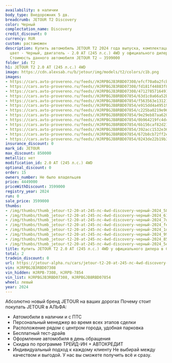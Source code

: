 ```yaml
---
availability: в наличии
body_type: Внедорожник 5 дв.
breadcrumb: JETOUR T2 Discovery
color: Черный
complectation_name: Discovery
credit_discount: 0
currency: RUR
custom: растаможен
description: Купить автомобиль JETOUR T2 2024 года выпуска, комплектация Discovery,
  цвет - Черный, двигатель - 2.0 AT (245 л.с.) 4WD у официального дилера в г. Самара.
  Стоимость данного автомобиля JETOUR T2 – 3599000
folder_id: T2
h1: JETOUR T2 2.0 AT (245 л.с.) 4WD
image: https://cdn.alexsab.ru/b/jetour/img/models/t2/colors/c1b.png
images:
- https://cars.avto-provereno.ru/feeds//HJRPBGJB3RBD07308/efcf70a0a2fcbc8820bb5ec27f258ef5.jpeg
- https://cars.avto-provereno.ru/feeds//HJRPBGJB3RBD07308/fd181f44883f89c4a3fd1ce97c761472.jpeg
- https://cars.avto-provereno.ru/feeds//HJRPBGJB3RBD07308/47127857164913999979335d9b27d406.jpeg
- https://cars.avto-provereno.ru/feeds//HJRPBGJB8RBD07854/63d1c0a66a52b210c1782287da2fe9e2.jpg
- https://cars.avto-provereno.ru/feeds//HJRPBGJB8RBD07854/f563563e13121252a74e936dc771d9cc.jpg
- https://cars.avto-provereno.ru/feeds//HJRPBGJB8RBD07854/e915dd4a49519cd390ed623b07f99bd4.jpg
- https://cars.avto-provereno.ru/feeds//HJRPBGJB8RBD07854/c225ba0219e96fbc4ee823ce3b885438.jpg
- https://cars.avto-provereno.ru/feeds//HJRPBGJB8RBD07854/9e29eb87aa6208ca6913f89f4f95e8c5.jpg
- https://cars.avto-provereno.ru/feeds//HJRPBGJB8RBD07854/0b964219fc4dc7f634a65c4759652365.jpg
- https://cars.avto-provereno.ru/feeds//HJRPBGJB8RBD07854/6b156caf82d21e527dafd4587113d394.jpg
- https://cars.avto-provereno.ru/feeds//HJRPBGJB8RBD07854/392acc1532e36bb17fa8ca6e2ff14317.jpg
- https://cars.avto-provereno.ru/feeds//HJRPBGJB8RBD07854/672b8cb72ff2eb2cf72bcc63b7ff596f.jpg
- https://cars.avto-provereno.ru/feeds//HJRPBGJB8RBD07854/0243de22b19b3e4c52a9694790e10d32.jpg
insurance_discount: 0
mark_id: JETOUR
max_discount: 850000
metallic: нет
modification_id: 2.0 AT (245 л.с.) 4WD
optional_discount: 0
order: 15
owners_number: Не было владельцев
price: 4449000
priceWithDiscount: 3599000
registry_year: 2024
run: 0
sale_price: 3599000
thumbs:
- /img/thumbs/thumb_jetour-t2-20-at-245-лс-4wd-discovery-черный-2024_58ef5_0.webp
- /img/thumbs/thumb_jetour-t2-20-at-245-лс-4wd-discovery-черный-2024_61472_1.webp
- /img/thumbs/thumb_jetour-t2-20-at-245-лс-4wd-discovery-черный-2024_7d406_2.webp
- /img/thumbs/thumb_jetour-t2-20-at-245-лс-4wd-discovery-черный-2024_fe9e2_0.webp
- /img/thumbs/thumb_jetour-t2-20-at-245-лс-4wd-discovery-черный-2024_1d9cc_1.webp
- /img/thumbs/thumb_jetour-t2-20-at-245-лс-4wd-discovery-черный-2024_99bd4_2.webp
- /img/thumbs/thumb_jetour-t2-20-at-245-лс-4wd-discovery-черный-2024_85438_3.webp
- /img/thumbs/thumb_jetour-t2-20-at-245-лс-4wd-discovery-черный-2024_5e8c5_4.webp
title: Купить JETOUR T2 2.0 AT (245 л.с.) 4WD у официального дилера в Самаре
total: 2
tradein_discount: 0
url: https://jetour-alpha.ru/cars/jetour-t2-20-at-245-лс-4wd-discovery-черный-2024/
vin: HJRPBGJB3RBD07308
vin_hidden: HJRPB-7308, HJRPB-7854
vin_list: HJRPBGJB3RBD07308, HJRPBGJB8RBD07854
wheel: левый
year: 2024
---
```

Абсолютно новый бренд JETOUR на ваших дорогах
Почему стоит покупать JETOUR в АЛЬФА:
- Автомобили в наличии и с ПТС
- Персональный менеджер во время всех этапов сделки
- Расположение рядом с центром города, удобная парковка
- Бесплатный тест-драйв
- Оформление автомобиля в день обращения
- Скидка по программе ТРЕЙД-ИН + АВТОКРЕДИТ
- Индивидуальный подход  к каждому клиенту
Не выбирай между качеством и выгодой. У нас вы сможете получить всё и сразу.